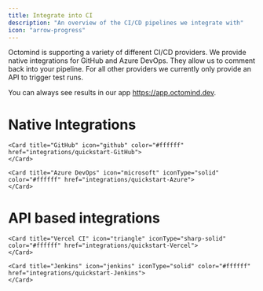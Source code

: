 ```yaml
---
title: Integrate into CI
description: "An overview of the CI/CD pipelines we integrate with"
icon: "arrow-progress"
---
```


Octomind is supporting a variety of different CI/CD providers. 
We provide native integrations for GitHub and Azure DevOps. They allow us to comment back into your pipeline.
For all other providers we currently only provide an API to trigger test runs.

You can always see results in our app https://app.octomind.dev.

# Native Integrations

<CardGroup cols={2}>

    <Card title="GitHub" icon="github" color="#ffffff" href="integrations/quickstart-GitHub">
    </Card>

    <Card title="Azure DevOps" icon="microsoft" iconType="solid" color="#ffffff" href="integrations/quickstart-Azure">
    </Card>

</CardGroup>

<div class="mt-8" />

# API based integrations

<CardGroup cols={2}>

    <Card title="Vercel CI" icon="triangle" iconType="sharp-solid" color="#ffffff" href="integrations/quickstart-Vercel">
    </Card>

    <Card title="Jenkins" icon="jenkins" iconType="solid" color="#ffffff" href="integrations/quickstart-Jenkins">
    </Card>

</CardGroup>

